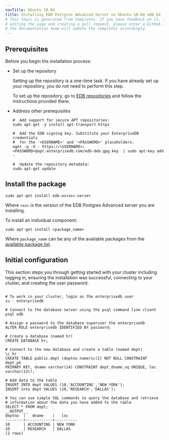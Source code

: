 ```yaml
---
navTitle: Ubuntu 18.04
title: Installing EDB Postgres Advanced Server on Ubuntu 18.04 x86_64
# This topic is generated from templates. If you have feedback on it, instead of
# editing the page and creating a pull request, please enter a GitHub issue and
# the documentation team will update the templates accordingly.
---
```


## Prerequisites

Before you begin the installation process:

- Set up the repository

  Setting up the repository is a one-time task. If you have already set up your repository, you do not need to perform this step.

  To set up the repository, go to [EDB repositories](https://www.enterprisedb.com/repos-downloads) and follow the instructions provided there.

- Address other prerequisites

  ```shell
  #  Add support for secure APT repositories:
  sudo apt-get -y install apt-transport-https

  #  Add the EDB signing key. Substitute your EnterpriseDB credentials
  #  for the '<USERNAME>' and '<PASSWORD>' placeholders.
  wget -q -O - https://<USERNAME>:<PASSWORD>@apt.enterprisedb.com/edb-deb.gpg.key  | sudo apt-key add -

  #  Update the repository metadata:
  sudo apt-get update
  ```

## Install the package

```shell
sudo apt-get install edb-as<xx>-server
```

Where `<xx>` is the version of the EDB Postgres Advanced server you are installing.

To install an individual component:

```shell
sudo apt-get install <package_name>
```

Where `package_name` can be any of the available packages from the [available package list](/epas/latest/epas_inst_linux/install_details/rpm_packages/).

## Initial configuration

This section steps you through getting started with your cluster including logging in, ensuring the installation was successful, connecting to your cluster, and creating the user password.

```shell

# To work in your cluster, login as the enterprisedb user
su - enterprisedb

# Connect to the database server using the psql command line client
psql edb

# Assign a password to the database superuser the enterprisedb
ALTER ROLE enterprisedb IDENTIFIED BY password;

# Create a database (named hr)
CREATE DATABASE hr;

# Connect to the new database and create a table (named dept)
\c hr
CREATE TABLE public.dept (deptno numeric(2) NOT NULL CONSTRAINT dept_pk
PRIMARY KEY, dname varchar(14) CONSTRAINT dept_dname_uq UNIQUE, loc
varchar(13));

# Add data to the table
INSERT INTO dept VALUES (10,'ACCOUNTING','NEW YORK');
INSERT into dept VALUES (20,'RESEARCH','DALLAS');

# You can use simple SQL commands to query the database and retrieve
# information about the data you have added to the table
SELECT * FROM dept;
__OUTPUT__
deptno  |   dname    |   loc
--------+------------+----------
10      | ACCOUNTING | NEW YORK
20      | RESEARCH   | DALLAS
(2 rows)
```
